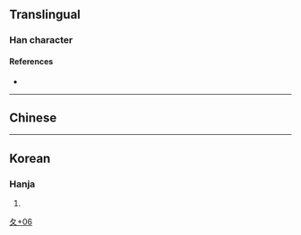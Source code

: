{{character info}}
==Translingual==

===Han character===
{{Han char|rn=34|rad=夂|as=06|sn=9|four=|canj=HEFD|ids=⿱夂米}}

====References====
* {{Han ref|kx=0244.241|dkj=05702|dj=0485.130|hdz=20869.090|uh=5908|ud=22792}}

----

==Chinese==
{{zh-see|齋|v}}

----

==Korean==

===Hanja===
{{ko-hanja|hangeul=[[재]]|rv=jae|mr=chae|y=cay}}

# {{rfdef|ko|sort=夂06}}

[[Category:Korean-only CJKV Characters|夂+06]]